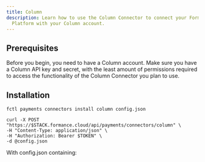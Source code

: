 ```yaml
---
title: Column
description: Learn how to use the Column Connector to connect your Formance
  Platform with your Column account.
---
```



## Prerequisites

Before you begin, you need to have a Column account. Make sure you have a Column API key and secret, with the least amount of permissions required to access the functionality of the Column Connector you plan to use.

<ApiWarning/>

<Column/>

## Installation

<StackCmd>

```shell
fctl payments connectors install column config.json
```

```shell
curl -X POST "https://$STACK.formance.cloud/api/payments/connectors/column" \
-H "Content-Type: application/json" \
-H "Authorization: Bearer $TOKEN" \
-d @config.json
```

</StackCmd>

With config.json containing:

<JsonViewer data={ColumnConfig} theme='ocean' />

<ColumnPostInstall/>
